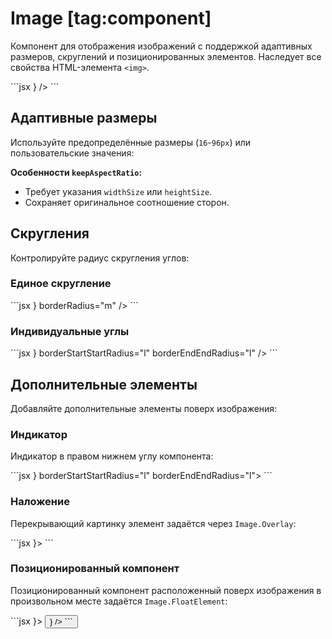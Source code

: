 <Overview group="data-display">

# Image [tag:component]

Компонент для отображения изображений с поддержкой адаптивных размеров, скруглений и позиционированных элементов.
Наследует все свойства HTML-элемента `<img>`.

</Overview>

<Playground>
  ```jsx
  <Image fallbackIcon={<Icon3218CircleOutline />} />
  ```
</Playground>

## Адаптивные размеры

Используйте предопределённые размеры (`16`-`96px`) или пользовательские значения:

**Особенности `keepAspectRatio`:**

- Требует указания `widthSize` или `heightSize`.
- Сохраняет оригинальное соотношение сторон.

## Скругления

Контролируйте радиус скругления углов:

### Единое скругление

<Playground>
  ```jsx
  <Image fallbackIcon={<Icon3218CircleOutline />} borderRadius="m" />
  ```
</Playground>

### Индивидуальные углы

<Playground>
  ```jsx
  <Image
    fallbackIcon={<Icon3218CircleOutline />}
    borderStartStartRadius="l"
    borderEndEndRadius="l"
  />
  ```
</Playground>

## Дополнительные элементы

Добавляйте дополнительные элементы поверх изображения:

### Индикатор

Индикатор в правом нижнем углу компонента:

<Playground>
  ```jsx
  <Image fallbackIcon={<Icon3218CircleOutline />} borderStartStartRadius="l" borderEndEndRadius="l">
    <Image.Badge background="stroke">
      <Icon20PrivacyCircleFillRed />
    </Image.Badge>
  </Image>
  ```
</Playground>

### Наложение

Перекрывающий картинку элемент задаётся через `Image.Overlay`:

<Playground>
  ```jsx
  <Image fallbackIcon={<Icon3218CircleOutline />}>
    <Image.Overlay theme="dark" visibility="always">
      <Icon24AddOutline />
    </Image.Overlay>
  </Image>
  ```
</Playground>

### Позиционированный компонент

Позиционированный компонент расположенный поверх изображения в произвольном месте задаётся `Image.FloatElement`:

<Playground>
  ```jsx
  <Image size={96} fallbackIcon={<Icon3218CircleOutline />}>
    <Image.FloatElement placement="top-end" inlineIndent="l" blockIndent="l">
      <Button size="s" mode="primary" after={<Icon16MoreHorizontal />} />
    </Image.FloatElement>
  </Image>
  ```
</Playground>
